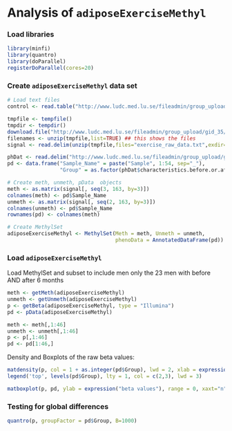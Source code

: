 Analysis of `adiposeExerciseMethyl`
========================================================

### Load libraries
```r
library(minfi)
library(quantro)
library(doParallel)
registerDoParallel(cores=20)
```

### Create `adiposeExerciseMethyl` data set
```r
# Load text files
control <- read.table("http://www.ludc.med.lu.se/fileadmin/group_upload/gid_35/www/documents/exercise_control_data.txt", sep = "\t", header = TRUE)

tmpfile <- tempfile()
tmpdir <- tempdir()
download.file("http://www.ludc.med.lu.se/fileadmin/group_upload/gid_35/www/documents/exercise_raw_data.txt.zip",tmpfile)
filenames <- unzip(tmpfile,list=TRUE) ## this shows the files
signal <- read.delim(unzip(tmpfile,files="exercise_raw_data.txt",exdir=tmpdir), fileEncoding="UCS-2LE", header = TRUE)

phDat <- read.delim("http://www.ludc.med.lu.se/fileadmin/group_upload/gid_35/www/documents/exercise_sample_description.txt", fileEncoding="UCS-2LE", header = TRUE)
pd <- data.frame("Sample_Name" = paste("Sample", 1:54, sep="_"),
                 "Group" = as.factor(phDat$characteristics.before.or.after.exercise.intervention))

# Create meth, unmeth, pData  objects
meth <- as.matrix(signal[, seq(3, 163, by=3)])
colnames(meth) <- pd$Sample_Name
unmeth <- as.matrix(signal[, seq(2, 163, by=3)])
colnames(unmeth) <- pd$Sample_Name
rownames(pd) <- colnames(meth)

# Create MethylSet
adiposeExerciseMethyl <- MethylSet(Meth = meth, Unmeth = unmeth, 
                                   phenoData = AnnotatedDataFrame(pd))
```

### Load `adiposeExerciseMethyl`
Load MethylSet and subset to include men only the 23 men with before AND after 6 months
```r
meth <- getMeth(adiposeExerciseMethyl)
unmeth <- getUnmeth(adiposeExerciseMethyl)
p <- getBeta(adiposeExerciseMethyl, type = "Illumina")
pd <- pData(adiposeExerciseMethyl)

meth <- meth[,1:46]
unmeth <- unmeth[,1:46]
p <- p[,1:46]
pd <- pd[1:46,]
```


Density and Boxplots of the raw beta values: 
```r
matdensity(p, col = 1 + as.integer(pd$Group), lwd = 2, xlab = expression("beta values"), ylab = "density")
legend('top', levels(pd$Group), lty = 1, col = c(2,3), lwd = 3)

matboxplot(p, pd, ylab = expression("beta values"), range = 0, xaxt="n")
```


### Testing for global differences
```r
quantro(p, groupFactor = pd$Group, B=1000)
```
